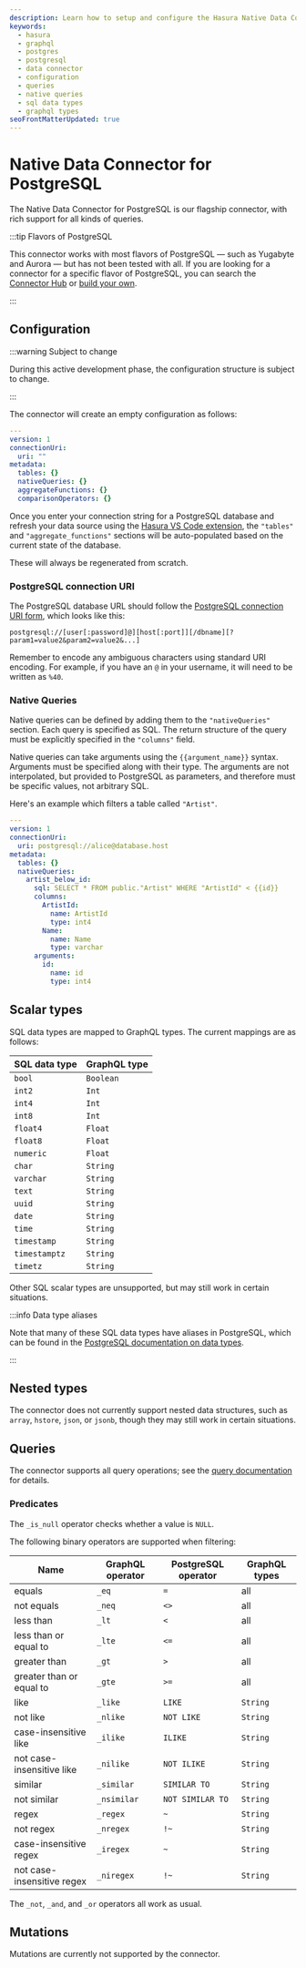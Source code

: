 ```yaml
---
description: Learn how to setup and configure the Hasura Native Data Connector for PostgreSQL.
keywords:
  - hasura
  - graphql
  - postgres
  - postgresql
  - data connector
  - configuration
  - queries
  - native queries
  - sql data types
  - graphql types
seoFrontMatterUpdated: true
---
```


# Native Data Connector for PostgreSQL

The Native Data Connector for PostgreSQL is our flagship connector, with rich support for all kinds of queries.

:::tip Flavors of PostgreSQL

This connector works with most flavors of PostgreSQL — such as Yugabyte and Aurora — but has not been tested with all.
If you are looking for a connector for a specific flavor of PostgreSQL, you can search the [Connector Hub](https://hasura.io/connectors)
or [build your own](/connectors/build-your-own-connector.mdx).

:::

## Configuration

:::warning Subject to change

During this active development phase, the configuration structure is subject to change.

:::

The connector will create an empty configuration as follows:

```yaml
---
version: 1
connectionUri:
  uri: ""
metadata:
  tables: {}
  nativeQueries: {}
  aggregateFunctions: {}
  comparisonOperators: {}
```

Once you enter your connection string for a PostgreSQL database and refresh your data source using the
[Hasura VS Code extension](https://marketplace.visualstudio.com/items?itemName=HasuraHQ.hasura), the `"tables"` and
`"aggregate_functions"` sections will be auto-populated based on the current state of the database.

These will always be regenerated from scratch.

### PostgreSQL connection URI

The PostgreSQL database URL should follow the [PostgreSQL connection URI form][libpq: Connection Strings], which looks
like this:

```
postgresql://[user[:password]@][host[:port]][/dbname][?param1=value2&param2=value2&...]
```

Remember to encode any ambiguous characters using standard URI encoding. For example, if you have an `@` in your
username, it will need to be written as `%40`.

[libpq: Connection Strings]: https://www.postgresql.org/docs/current/libpq-connect.html#LIBPQ-CONNSTRING

### Native Queries

Native queries can be defined by adding them to the `"nativeQueries"` section. Each query is specified as SQL. The
return structure of the query must be explicitly specified in the `"columns"` field.

Native queries can take arguments using the `{{argument_name}}` syntax. Arguments must be specified along with their
type. The arguments are not interpolated, but provided to PostgreSQL as parameters, and therefore must be specific
values, not arbitrary SQL.

Here's an example which filters a table called `"Artist"`.

```yaml
---
version: 1
connectionUri:
  uri: postgresql://alice@database.host
metadata:
  tables: {}
  nativeQueries:
    artist_below_id:
      sql: SELECT * FROM public."Artist" WHERE "ArtistId" < {{id}}
      columns:
        ArtistId:
          name: ArtistId
          type: int4
        Name:
          name: Name
          type: varchar
      arguments:
        id:
          name: id
          type: int4
```

## Scalar types

SQL data types are mapped to GraphQL types. The current mappings are as follows:

| SQL data type | GraphQL type |
| ------------- | ------------ |
| `bool`        | `Boolean`    |
| `int2`        | `Int`        |
| `int4`        | `Int`        |
| `int8`        | `Int`        |
| `float4`      | `Float`      |
| `float8`      | `Float`      |
| `numeric`     | `Float`      |
| `char`        | `String`     |
| `varchar`     | `String`     |
| `text`        | `String`     |
| `uuid`        | `String`     |
| `date`        | `String`     |
| `time`        | `String`     |
| `timestamp`   | `String`     |
| `timestamptz` | `String`     |
| `timetz`      | `String`     |

Other SQL scalar types are unsupported, but may still work in certain situations.

:::info Data type aliases

Note that many of these SQL data types have aliases in PostgreSQL, which can be found in the [PostgreSQL documentation
on data types][PostgreSQL: data types].

[PostgreSQL: data types]: https://www.postgresql.org/docs/current/datatype.html

:::

## Nested types

The connector does not currently support nested data structures, such as `array`, `hstore`, `json`, or `jsonb`, though
they may still work in certain situations.

## Queries

The connector supports all query operations; see the [query documentation](/graphql-api/postgresql-queries/index.mdx)
for details.

### Predicates

The `_is_null` operator checks whether a value is `NULL`.

The following binary operators are supported when filtering:

| Name                       | GraphQL operator | PostgreSQL operator | GraphQL types |
| -------------------------- | ---------------- | ------------------- | ------------- |
| equals                     | `_eq`            | `=`                 | all           |
| not equals                 | `_neq`           | `<>`                | all           |
| less than                  | `_lt`            | `<`                 | all           |
| less than or equal to      | `_lte`           | `<=`                | all           |
| greater than               | `_gt`            | `>`                 | all           |
| greater than or equal to   | `_gte`           | `>=`                | all           |
| like                       | `_like`          | `LIKE`              | `String`      |
| not like                   | `_nlike`         | `NOT LIKE`          | `String`      |
| case-insensitive like      | `_ilike`         | `ILIKE`             | `String`      |
| not case-insensitive like  | `_nilike`        | `NOT ILIKE`         | `String`      |
| similar                    | `_similar`       | `SIMILAR TO`        | `String`      |
| not similar                | `_nsimilar`      | `NOT SIMILAR TO`    | `String`      |
| regex                      | `_regex`         | `~`                 | `String`      |
| not regex                  | `_nregex`        | `!~`                | `String`      |
| case-insensitive regex     | `_iregex`        | `~`                 | `String`      |
| not case-insensitive regex | `_niregex`       | `!~`                | `String`      |

The `_not`, `_and`, and `_or` operators all work as usual.

## Mutations

Mutations are currently not supported by the connector.
